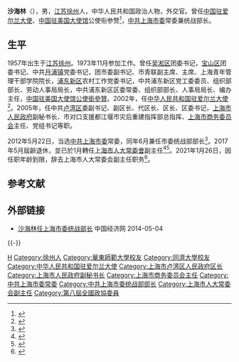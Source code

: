 '''沙海林'''（{{bd|1957年|6月|catIdx=Sha沙}}），男，[[江苏|江苏]][[徐州|徐州]]人，中华人民共和国政治人物，外交官。曾任[[中国驻爱尔兰大使列表|中国驻爱尔兰大使]]、[[中国驻美国大使馆|中国驻美国大使馆]]公使衔参赞<ref name="DuZiChen">{{cite news |language = zh-Hant |author = 杜紫宸 |url = http://opinion.chinatimes.com/20160814004346-262105 |title = 沙海林很可怕嗎？ |publisher = 中時電子報 |date = 2016-08-14 |accessdate = 2016-08-25}}</ref>，[[中共上海市委|中共上海市委]]常委兼统战部长。

==生平==
1957年出生于[[江苏|江苏]][[徐州|徐州]]。1973年11月参加工作。曾任[[吴淞区|吴淞区]]团委书记，[[宝山区_(上海市)|宝山区]]团委书记、中共[[月浦镇|月浦镇]]党委书记，团市委副书记、市青联副主席、主席、上海青年管理干部学院院长，[[浦东新区|浦东新区]]农村工作党委书记，中共浦东新区党工委委员、组织部部长、劳动人事局局长，中共浦东新区区委常委、组织部部长、人事局局长、编办主任，[[中国驻美国大使馆|中国驻美国大使馆]][[公使銜參贊|公使銜參贊]]。2002年，任[[中国驻爱尔兰大使列表|中华人民共和国驻爱尔兰大使]]<ref>{{cite web|title=中国驻爱尔兰历任大使|url=http://www.mfa.gov.cn/chn/pds/ziliao/wjrw/2167/2172/t9246.htm|publisher=中华人民共和国外交部|accessdate=2012-03-07}}</ref>。2005年，任中共[[卢湾区|卢湾区]]委副书记、副区长、代区长、区长、区委书记，[[上海市人民政府|上海市人民政府]]副秘书长、市对口支援都江堰市灾后重建指挥部总指挥、[[上海市商务委员会|上海市商务委员会]]主任、党组书记等职。

2012年5月22日，当选[[中共上海市委|中共上海市委]]常委，同年6月兼任市委统战部部长<ref name="人民网">{{cite web|url=http://leaders.people.com.cn/GB/70117/18121155.html| title=沙海林任上海市委统战部长|publisher=人民网}}</ref>。2017年5月屆齡退休，並已於1月轉任[[上海市人大常委會|上海市人大常委會]]副主任<ref>{{cite web|url=http://district.ce.cn/newarea/sddy/201705/12/t20170512_22780700.shtml|title=陈寅、诸葛宇杰、施小琳新任上海市委常委 徐泽洲等3人不再担任|publisher=中国经济网|accessdate=2017-05-13}}</ref><ref>{{cite web|url=https://udn.com/news/story/7332/2459436|title=中共上海市委名單出爐 沙海林退休|publisher=聯合新聞网|accessdate=2017-05-12}}</ref>。2021年1月26日，因任职年龄到限，辞去上海市人大常委会副主任职务<ref>{{cite news |title=沙海林辞去上海市人大常委会副主任职务 |url=https://finance.sina.com.cn/tech/2021-01-26/doc-ikftssap0925264.shtml |accessdate=2021-01-26 |work=澎湃新闻 |date=2021-01-26}}</ref>。

== 参考文献 ==
{{Reflist}}

== 外部链接 ==
* [http://district.ce.cn/newarea/sddy/201206/08/t20120608_23392423.shtml 沙海林任上海市委统战部长] 中国经济网 2014-05-04

{{-}}
{{start box}}
{{s-ppo|cpc}}
{{s-before|[[杨晓渡|杨晓渡]]}}
{{s-title|[[中国共产党上海市委员会|中国共产党上海市委员会]]统一战线工作部部长|2012年6月－2017年5月}}
{{s-after|[[施小琳|施小琳]]}}
{{s-dip}}
{{s-before|[[张小康|张小康]]}}
{{s-title|[[中国驻爱尔兰大使列表|中华人民共和国驻爱尔兰大使]]|2002年8月－2005年12月}}
{{s-after|[[张鑫森|张鑫森]]}}
{{end box}}

{{Authority control}}
{{DEFAULTSORT:S}}
[[Category:沙姓|H]]
[[Category:徐州人|Category:徐州人]]
[[Category:華東師範大學校友|Category:華東師範大學校友]]
[[Category:同濟大學校友|Category:同濟大學校友]]
[[Category:中华人民共和国驻爱尔兰大使|Category:中华人民共和国驻爱尔兰大使]]
[[Category:上海市卢湾区人民政府区长|Category:上海市卢湾区人民政府区长]]
[[Category:上海市人民政府副秘书长|Category:上海市人民政府副秘书长]]
[[Category:上海市商务委员会主任|Category:上海市商务委员会主任]]
[[Category:中共上海市委常委|Category:中共上海市委常委]]
[[Category:中共上海市委统战部部长|Category:中共上海市委统战部部长]]
[[Category:上海市人大常委会副主任|Category:上海市人大常委会副主任]]
[[Category:第八屆全國政協委員|Category:第八屆全國政協委員]]